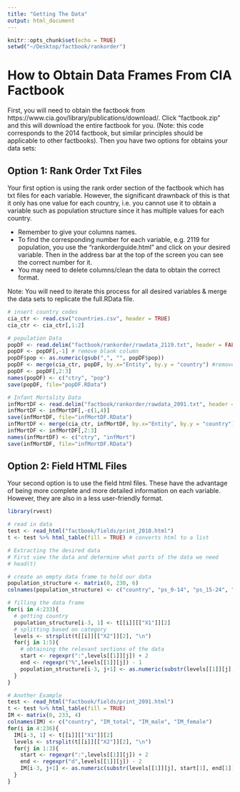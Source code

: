 ```yaml
---
title: "Getting The Data"
output: html_document
---
```


```r
knitr::opts_chunk$set(echo = TRUE)
setwd("~/Desktop/factbook/rankorder")
```

# How to Obtain Data Frames From CIA Factbook
First, you will need to obtain the factbook from https://www.cia.gov/library/publications/download/. Click "factbook.zip" and this will download the entire factbook for you. (Note: this code corresponds to the 2014 factbook, but similar principles should be applicable to other factbooks). Then you have two options for obtains your data sets:

## Option 1: Rank Order Txt Files
Your first option is using the rank order section of the factbook which has txt files for each variable. However, the significant drawnback of this is that it only has one value for each country, i.e. you cannot use it to obtain a variable such as population structure since it has multiple values for each country. 

- Remember to give your columns names.
- To find the corresponding number for each variable, e.g. 2119 for population, you use the "rankorderguide.html" and click on your desired variable. Then in the address bar at the top of the screen you can see the correct number for it.
- You may need to delete columns/clean the data to obtain the correct format.

Note: You will need to iterate this process for all desired variables & merge the data sets to replicate the full.RData file. 
 
```r
# insert country codes
cia_ctr <- read.csv("countries.csv", header = TRUE)
cia_ctr <- cia_ctr[,1:2]

# population Data
popDF <- read.delim("factbook/rankorder/rawdata_2119.txt", header = FALSE, col.names = c("", "country","pop"))
popDF <- popDF[,-1] # remove blank column
popDF$pop <- as.numeric(gsub(",", "", popDF$pop))
popDF <- merge(cia_ctr, popDF, by.x="Entity", by.y = "country") #remove commas, so it can be converted to numeric
popDF <- popDF[,2:3]
names(popDF) <- c("ctry", "pop")
save(popDF, file="popDF.RData")

# Infant Mortality Data 
infMortDF <- read.delim("factbook/rankorder/rawdata_2091.txt", header = FALSE, col.names = c("", "country","infMort", ""))
infMortDF <- infMortDF[,-c(1,4)]
save(infMortDF, file="infMortDF.RData")
infMortDF <- merge(cia_ctr, infMortDF, by.x="Entity", by.y = "country")
infMortDF <- infMortDF[,2:3]
names(infMortDF) <- c("ctry", "infMort")
save(infMortDF, file="infMortDF.RData")

```
## Option 2: Field HTML Files
Your second option is to use the field html files. These have the advantage of being more complete and more detailed information on each variable. However, they are also in a less user-friendly format.

```r
library(rvest)

# read in data
test <- read_html("factbook/fields/print_2010.html")
t <- test %>% html_table(fill = TRUE) # converts html to a list

# Extracting the desired data
# First view the data and determine what parts of the data we need
# head(t)

# create an empty data frame to hold our data
population_structure <- matrix(0, 230, 6)
colnames(population_structure) <- c("country", "ps_0-14", "ps_15-24", "ps_25-54", "ps_55-64", "ps_65+")

# filling the data frame
for(i in 4:233){
  # getting country
  population_structure[i-3, 1] <- t[[i]][["X1"]][2]
  # splitting based on category
  levels <- strsplit(t[[i]][["X2"]][2], "\n")
  for(j in 1:5){
    # obtaining the relevant sections of the data
    start <- regexpr(":",levels[[1]][j]) + 2
    end <- regexpr("%",levels[[1]][j]) - 1
    population_structure[i-3, j+1] <- as.numeric(substr(levels[[1]][j], start, end))
  }
}

# Another Example
test <- read_html("factbook/fields/print_2091.html")
t <- test %>% html_table(fill = TRUE)
IM <- matrix(0, 233, 4)
colnames(IM) <- c("country", "IM_total", "IM_male", "IM_female")
for(i in 4:236){
  IM[i-3, 1] <- t[[i]][["X1"]][2]
  levels <- strsplit(t[[i]][["X2"]][2], "\n")
  for(j in 1:3){
    start <- regexpr(":",levels[[1]][j]) + 2
    end <- regexpr("d",levels[[1]][j]) - 2
    IM[i-3, j+1] <- as.numeric(substr(levels[[1]][j], start[1], end[1]))
  }
}
```

 
